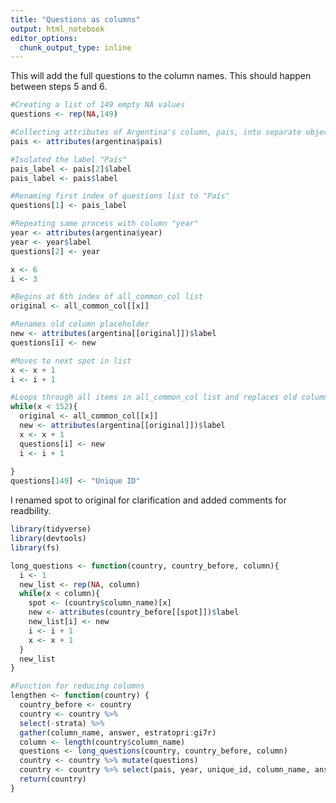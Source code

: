 ```yaml
---
title: "Questions as columns"
output: html_notebook
editor_options: 
  chunk_output_type: inline
---
```


This will add the full questions to the column names. This should happen between steps 5 and 6.
```r
#Creating a list of 149 empty NA values
questions <- rep(NA,149)

#Collecting attributes of Argentina's column, pais, into separate object
pais <- attributes(argentina$pais)

#Isolated the label "País"
pais_label <- pais[2]$label
pais_label <- pais$label

#Renaming first index of questions list to "País"
questions[1] <- pais_label

#Repeating same process with column "year"
year <- attributes(argentina$year)
year <- year$label
questions[2] <- year

x <- 6
i <- 3

#Begins at 6th index of all_common_col list
original <- all_common_col[[x]]

#Renames old column placeholder
new <- attributes(argentina[[original]])$label
questions[i] <- new

#Moves to next spot in list
x <- x + 1
i <- i + 1

#Loops through all items in all_common_col list and replaces old column name with full question
while(x < 152){
  original <- all_common_col[[x]]
  new <- attributes(argentina[[original]])$label
  x <- x + 1
  questions[i] <- new
  i <- i + 1
  
}
questions[149] <- "Unique ID"
```
I renamed spot to original for clarification and added comments for readbility.


```r
library(tidyverse)
library(devtools)
library(fs)

long_questions <- function(country, country_before, column){
  i <- 1
  new_list <- rep(NA, column)
  while(x < column){
    spot <- (country$column_name)[x]
    new <- attributes(country_before[[spot]])$label
    new_list[i] <- new
    i <- i + 1
    x <- x + 1
  }
  new_list
}

#Function for reducing columns
lengthen <- function(country) {
  country_before <- country
  country <- country %>%
  select(-strata) %>%
  gather(column_name, answer, estratopri:gi7r)
  column <- length(country$column_name)
  questions <- long_questions(country, country_before, column)
  country <- country %>% mutate(questions)
  country <- country %>% select(pais, year, unique_id, column_name, answer, questions)
  return(country)
}
```


